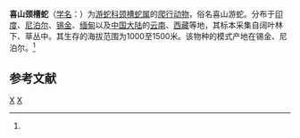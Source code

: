 {{Speciesbox 
| taxon = Rhabdophis himalayanus
| binomial_authority = (Günther, 1864)<ref name='id4703'>{{cite web| url =http://www.bioinfo.cn/db05/BjdwSpecies.php?action=view&id=4703| title =喜山颈槽蛇| work =《中国动物物种编目数据库》| publisher =中国科学院微生物研究所| author =中国科学院动物研究所| accessdate =2009-04-11| deadurl =yes| archiveurl =https://web.archive.org/web/20160305060855/http://www.bioinfo.cn/db05/BjdwSpecies.php?action=view&id=4703| archivedate =2016-03-05}}</ref>
}}

'''喜山颈槽蛇'''（[[学名|学名]]：{{lang|la|''Rhabdophis himalayanus''}}）为[[游蛇科|游蛇科]][[颈槽蛇属|颈槽蛇属]]的[[爬行动物|爬行动物]]，俗名喜山游蛇。分布于[[印度|印度]]、[[尼泊尔|尼泊尔]]、[[锡金|锡金]]、[[缅甸|缅甸]]以及[[中国大陆|中国大陆]]的[[云南|云南]]、[[西藏|西藏]]等地，其标本采集自阔叶林下、草丛中。其生存的海拔范围为1000至1500米。该物种的模式产地在锡金、尼泊尔。<ref name='id4703'/>

== 参考文献 ==
{{reflist}}
{{Taxonbar|from=Q1037024}}

[[Category:颈槽蛇属|X]]
[[Category:_1864年描述的动物|X]]